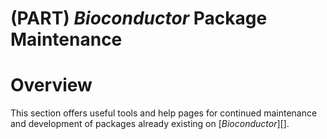 # (PART) _Bioconductor_ Package Maintenance {-}

# Overview  {.unnumbered #package-maintenance}

This section offers useful tools and help pages for continued maintenance and
development of packages already existing on [_Bioconductor_][].